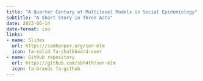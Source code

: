 ```yaml
---
title: "A Quarter Century of Multilevel Models in Social Epidemiology"
subtitle: "A Short Story in Three Acts"
date: 2023-06-14
date-format: iso
links:
- name: Slides
  url: https://samharper.org/ser-mlm
  icon: fa-solid fa-chalkboard-user
- name: GitHub repository
  url: https://github.com/sbh4th/ser-mlm
  icon: fa-brands fa-github
---
```



